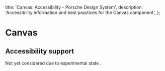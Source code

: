 
  title: 'Canvas: Accessibility - Porsche Design System',
  description: 'Accessibility information and best practices for the Canvas component',
};

# Canvas <ComponentStatus tagName="p-canvas"></ComponentStatus>

## Accessibility support

Not yet considered due to experimental state <ComponentStatus tagName="p-canvas"></ComponentStatus>.
